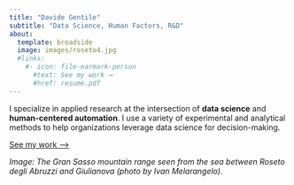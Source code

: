```yaml
---
title: "Davide Gentile"
subtitle: "Data Science, Human Factors, R&D"
about:
  template: broadside
  image: images/roseto4.jpg
  #links:
    #- icon: file-earmark-person
      #text: See my work ⟶
      #href: resume.pdf
---
```


I specialize in applied research at the intersection of **data science** and **human-centered automation**. I use a variety of experimental and analytical methods to help organizations leverage data science for decision-making.

[See my work ⟶](work.qmd)

*Image: The Gran Sasso mountain range seen from the sea between Roseto degli Abruzzi and Giulianova (photo by Ivan Melarangelo).*
